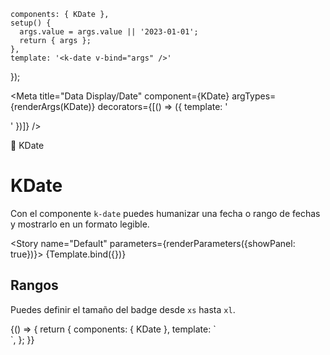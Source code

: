 
    components: { KDate },
    setup() {
      args.value = args.value || '2023-01-01';
      return { args };
    },
    template: '<k-date v-bind="args" />'
});

<Meta title="Data Display/Date" component={KDate} argTypes={renderArgs(KDate)} decorators={[() => ({ template: '<div class="flex items-center justify-center p-10"><story /></div>' })]} />

<SHead image="https://media3.giphy.com/media/xUNd9DLukkavmhybAs/giphy.gif?cid=ecf05e47xzzzzsltihe9wazd1im6vmw688bmhg87fooqu7pg&rid=giphy.gif&ct=g">📆 KDate</SHead>

# KDate
Con el componente `k-date` puedes humanizar una fecha o rango de fechas y mostrarlo en un formato legible.

<Story name="Default" parameters={renderParameters({showPanel: true})}>
  {Template.bind({})}
</Story>

<ArgsTable story="Default" />

## **Rangos**
Puedes definir el tamaño del badge desde `xs` hasta `xl`.

<Canvas>
  <Story name="Ranges" argTypes={renderArgs(KDate, {}, true)} parameters={renderParameters({showPanel: false})}>
    {() => {
      return {
        components: { KDate },
        template: `
          <div class="flex flex-row gap-8 items-center">
            <k-date :value="['2023-01-01', '2023-02-01']" />
          </div>
        `,
      };
    }}
  </Story>
</Canvas>